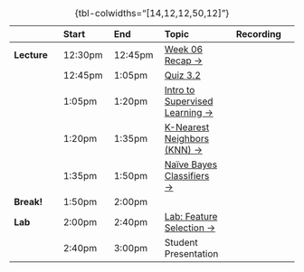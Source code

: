 
| | Start | End | Topic | Recording |
|:- |:- |:- |:- |:-:|
| **Lecture** | <span class='sec-start'>12:30pm</span> | <span class='sec-p15'>12:45pm</a> | <a href="#week-06-recap">Week 06 Recap &rarr;</a> | <a id="rec-link-w06-1" href="../recordings/recording-w06s02-1.html" target="_blank" class="disabled"><i class="bi bi-film"></i></a> |
| | <span class='sec-p15'>12:45pm</span> | <span class='sec-p35'>1:05pm</a> | <a href="https://georgetown.instructure.com/courses/173310/quizzes/201583" target="_blank">Quiz 3.2 <i class="bi bi-box-arrow-up-right ps-1"></i></a> | |
| | <span class='sec-p35'>1:05pm</span> | <span class='sec-p50'>1:20pm</span> | <a href="#supervised-learning">Intro to Supervised Learning &rarr;</a> | <a id="rec-link-w06-2" href="../recordings/recording-w06s02-2.html" target="_blank" class="disabled"><i class="bi bi-film"></i></a> |
| | <span class='sec-p50'>1:20pm</span> | <span class='sec-p65'>1:35pm</span> | <a href="#distance-metrics">K-Nearest Neighbors (KNN) &rarr;</a> | <a id="rec-link-w06-3" href="../recordings/recording-w06s02-3.html" target="_blank" class="disabled"><i class="bi bi-film"></i></a> |
| | <span class='sec-p65'>1:35pm</span> | <span class='sec-p80'>1:50pm</span> | <a href='#missing-data'>Naïve Bayes Classifiers &rarr;</a> | <a href='../recordings/recording-w06s02-4.html' target='_blank' class='disabled'><i class='bi bi-film'></i></a> |
| **Break!** | <span class='sec-p80'>1:50pm</span> | <span class='sec-p90'>2:00pm</span> | | |
| **Lab** | <span class='sec-p90'>2:00pm</span> | <span class='sec-p130'>2:40pm</span> | <a href="#lab-demonstrations">Lab: Feature Selection &rarr;</a> | <a id="rec-link-w06-5" href="../recordings/recording-w06s02-5.html" target="_blank" class="disabled"><i class="bi bi-film"></i></a> |
| | <span class='sec-p130'>2:40pm</span> | <span class='sec-end'>3:00pm</span> | Student Presentation | |

: {tbl-colwidths="[14,12,12,50,12]"}